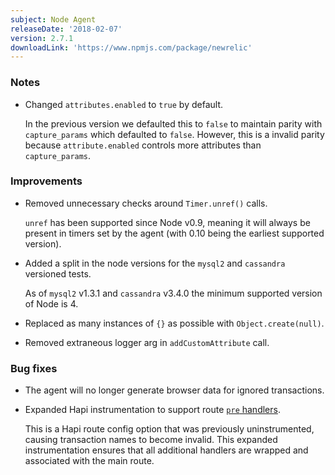 ```yaml
---
subject: Node Agent
releaseDate: '2018-02-07'
version: 2.7.1
downloadLink: 'https://www.npmjs.com/package/newrelic'
---
```


### Notes

* Changed `attributes.enabled` to `true` by default.

  In the previous version we defaulted this to `false` to maintain parity with `capture_params` which defaulted to `false`. However, this is a invalid parity because `attribute.enabled` controls more attributes than `capture_params`.

### Improvements

* Removed unnecessary checks around `Timer.unref()` calls.

  `unref` has been supported since Node v0.9, meaning it will always be present in timers set by the agent (with 0.10 being the earliest supported version).
* Added a split in the node versions for the `mysql2` and `cassandra` versioned tests.

  As of `mysql2` v1.3.1 and `cassandra` v3.4.0 the minimum supported version of Node is 4.
* Replaced as many instances of `{}` as possible with `Object.create(null)`.
* Removed extraneous logger arg in `addCustomAttribute` call.

### Bug fixes

* The agent will no longer generate browser data for ignored transactions.
* Expanded Hapi instrumentation to support route [`pre` handlers](https://github.com/hapijs/hapi/blob/v16/API.md#route-prerequisites).

  This is a Hapi route config option that was previously uninstrumented, causing transaction names to become invalid. This expanded instrumentation ensures that all additional handlers are wrapped and associated with the main route.
